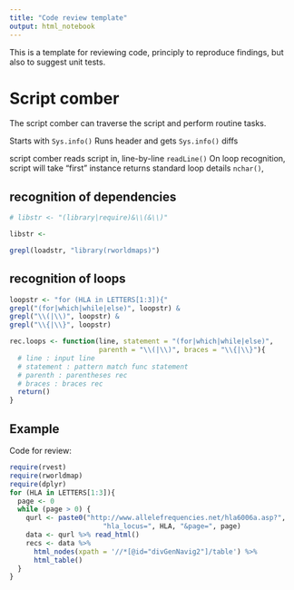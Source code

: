 ```yaml
---
title: "Code review template"
output: html_notebook
---
```


This is a template for reviewing code, principly to reproduce findings, but also to suggest unit tests.

# Script comber

The script comber can traverse the script and perform routine tasks.


Starts with `Sys.info()`
Runs header and gets `Sys.info()` diffs

script comber reads script in, line-by-line
`readLine()`
On loop recognition, script will take "first" instance
returns standard loop details
`nchar()`, 

## recognition of dependencies

```r
# libstr <- "(library|require)&\\(&\\)"

libstr <- 

grepl(loadstr, "library(rworldmaps)")

```

## recognition of loops

```r
loopstr <- "for (HLA in LETTERS[1:3]){"
grepl("(for|which|while|else)", loopstr) &
grepl("\\(|\\)", loopstr) &
grepl("\\{|\\}", loopstr)

rec.loops <- function(line, statement = "(for|which|while|else)",
                      parenth = "\\(|\\)", braces = "\\{|\\}"){
  # line : input line
  # statement : pattern match func statement
  # parenth : parentheses rec
  # braces : braces rec
  return()
}

```


## Example

Code for review:

```r
require(rvest)
require(rworldmap)
require(dplyr)
for (HLA in LETTERS[1:3]){
  page <- 0
  while (page > 0) {
    qurl <- paste0("http://www.allelefrequencies.net/hla6006a.asp?", 
		               "hla_locus=", HLA, "&page=", page)
    data <- qurl %>% read_html()
    recs <- data %>%
      html_nodes(xpath = '//*[@id="divGenNavig2"]/table') %>%
      html_table()
  }
}

```




